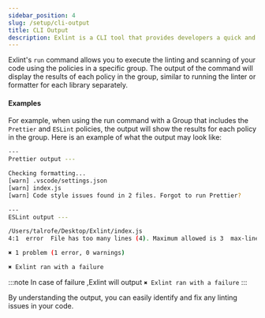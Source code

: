 ```yaml
---
sidebar_position: 4
slug: /setup/cli-output
title: CLI Output
description: Exlint is a CLI tool that provides developers a quick and efficient application of multiple coding rule policies in multiple projects
---
```



Exlint's `run` command allows you to execute the linting and scanning of your code using the policies in a specific group.
The output of the command will display the results of each policy in the group, similar to running the linter or formatter for each library separately.

#### Examples

For example, when using the run command with a Group that includes the `Prettier` and `ESLint` policies, the output will show the results for each policy in the group.
Here is an example of what the output may look like:

```bash title="Exlint File list"
---
Prettier output ---

Checking formatting...
[warn] .vscode/settings.json
[warn] index.js
[warn] Code style issues found in 2 files. Forgot to run Prettier?

---
ESLint output ---

/Users/talrofe/Desktop/Exlint/index.js
4:1  error  File has too many lines (4). Maximum allowed is 3  max-lines

✖ 1 problem (1 error, 0 warnings)

✖ Exlint ran with a failure
```

:::note
In case of failure ,Exlint will output `✖ Exlint ran with a failure`
:::

By understanding the output, you can easily identify and fix any linting issues in your code.
